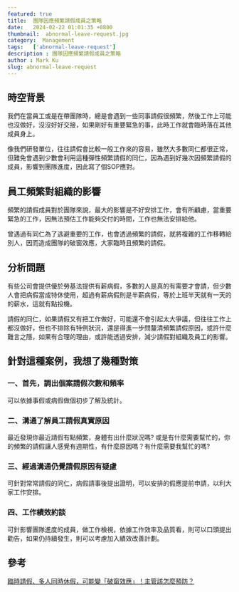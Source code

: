 ```yaml
---
featured: true
title:  團隊因應頻繁請假成員之策略
date:   2024-02-22 01:01:35 +0800
thumbnail:  abnormal-leave-request.jpg
category:  Management
tags:   ['abnormal-leave-request']
description : 團隊因應頻繁請假成員之策略
author : Mark Ku
slug: abnormal-leave-request
---
```


## 時空背景
我們在當員工或是在帶團隊時，總是會遇到一些同事請假很頻繁，然後工作上可能也沒做好，沒沒好好交接，如果剛好有重要緊急的事，此時工作就會臨時落在其他成員身上。  

像我們研發單位，往往請假會比較一般工作來的容易，雖然大多數同仁都很正常，但難免會遇到少數會利用這種彈性頻繁請假的同仁，因為遇到好幾次因頻繁請假的成員，影響到團隊進度，因此寫了個SOP應對。

## 員工頻繁對組織的影響
頻繁的請假成員對於團隊來說，最大的影響是不好安排工作，會有所顧慮，當重要緊急的工作，因無法預估工作能夠交付的時間，工作也無法安排給他。

曾遇過有同仁為了逃避重要的工作，也會透過頻繁的請假，就將複雜的工作移轉給別人，因而造成團隊的破窗效應，大家臨時且頻繁的請假。  

## 分析問題
有些公司會提供優於勞基法提供有薪病假，多數的人是真的有需要才會請，但少數人會把病假當成特休使用，超過有薪病假則是半薪病假，等於上班半天就有一天的的薪水，這就有點投機。  

請假的同仁，如果請假又有把工作做好，可能還不會引起太大爭議，但往往工作上都沒做好，但也不排除有特例狀況，還是得進一步問釐清頻繁請假原因，或許什麼難言之隱，如果有合理的理由，或許能透過安排，減少請假對組織及員工的影響。

## 針對這種案例，我想了幾種對策
### 一、首先，調出個案請假次數和頻率
可以依據事假或病假做個初步了解及統計。

### 二、溝通了解員工請假真實原因
最近發現你最近請假有點頻繁，身體有出什麼狀況嗎? 或是有什麼需要幫忙的，你的頻繁的請假讓人感覺有週期性，有什麼原因嗎？有什麼需要我幫忙的嗎?　

### 三、經過溝通仍覺請假原因有疑慮
可針對常常請假的同仁，病假請事後提出證明，可以安排的假應提前申請，以利大家工作安排。

### 四、工作績效約談
可針影響團隊進度的成員，做工作檢視，依據工作效率及品質看，則可以口頭提出勸告，如果仍持續發生，則可以考慮加入績效改善計劃。

## 參考
[臨時請假、多人同時休假，可能變「破窗效應」！主管該怎麼預防？](https://www.businessweekly.com.tw/management/blog/3009395)
